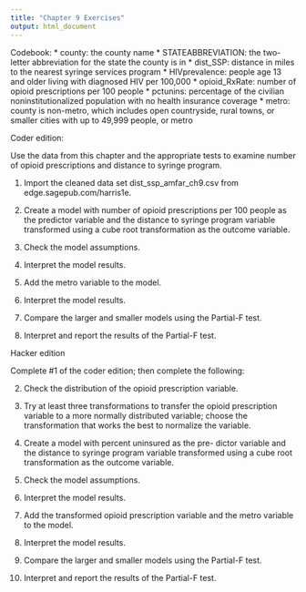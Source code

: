 ```yaml
---
title: "Chapter 9 Exercises"
output: html_document
---
```


Codebook:
* county: the county name 
* STATEABBREVIATION: the two-letter abbreviation for the state the county is in 
* dist_SSP: distance in miles to the nearest syringe services program 
* HIVprevalence: people age 13 and older living with diagnosed HIV per 100,000 
* opioid_RxRate: number of opioid prescriptions per 100 people 
* pctunins: percentage of the civilian noninstitutionalized population with no health insurance coverage 
* metro: county is non-metro, which includes open countryside, rural towns, or smaller cities with up to 49,999 people, or metro

Coder edition: 

Use the data from this chapter and the appropriate tests to examine number of opioid prescriptions and distance to syringe program.

1) Import the cleaned data set dist_ssp_amfar_ch9.csv from edge.sagepub.com/harris1e.

2) Create a model with number of opioid prescriptions per 100 people as the predictor variable and the distance to syringe program variable transformed using a cube root transformation as the outcome variable.

3) Check the model assumptions. 

4) Interpret the model results.

5) Add the metro variable to the model.

6) Interpret the model results.

7) Compare the larger and smaller models using the Partial-F test.

8) Interpret and report the results of the Partial-F test.

Hacker edition

Complete #1 of the coder edition; then complete the following:

2) Check the distribution of the opioid prescription variable.

3) Try at least three transformations to transfer the opioid prescription variable to a more normally distributed variable; choose the transformation that works the best to normalize the variable.

4) Create a model with percent uninsured as the pre- dictor variable and the distance to syringe program variable transformed using a cube root transformation as the outcome variable.

5) Check the model assumptions.

6) Interpret the model results.

7) Add the transformed opioid prescription variable and the metro variable to the model.

8) Interpret the model results.

9) Compare the larger and smaller models using the
Partial-F test.

10) Interpret and report the results of the Partial-F test.

